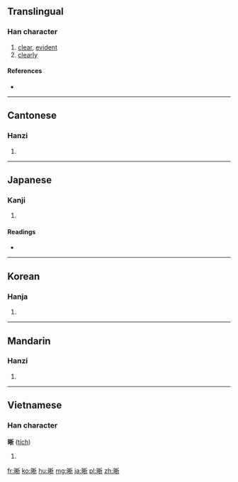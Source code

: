 {{also|晢}}
==Translingual==

===Han character===
{{Han char|rn=72|rad=日|as=08|sn=12|four=6202<sub>1</sub>|canj=日木竹中 (ADHL)|ids=⿰[[日]][[析]]}}

# [[clear]], [[evident]]
# [[clearly]]

====References====
* {{Han ref|kx=0496.330|dkj=13990|dj=0863.060|hdz=21517.080|uh=6670|ud=26224|bh=B4B7|bd=46263}}

----

==Cantonese==

===Hanzi===
{{yue-hanzi|jyut=sik1|y=sik1}}

# {{defn|lang=yue|sort=日08}}

----

==Japanese==

===Kanji===
{{ja-kanji|grade=|rs=日08}}

# {{defn|lang=ja|sort=日08}}

====Readings====
* {{ja-readings|on=[[せき]] (seki), [[しゃく]] (shaku)|kun=[[あきらか]] (akiraka)}}

----

==Korean==

===Hanja===
{{ko-hanja|hangeul=석|eumhun=|rv=seok|mr=sŏk|y=sek}}

# {{defn|lang=ko|sort=日08}}

----

==Mandarin==

===Hanzi===
{{cmn-hanzi|pin=[[xī]] ([[xi1]])|wg=hsi<sup>1</sup>}}

# {{defn|lang=cmn|sort=日08}}

----

==Vietnamese==

===Han character===
'''晰''' ([[tích]])

# {{defn|lang=vi}}

[[fr:晰]]
[[ko:晰]]
[[hu:晰]]
[[mg:晰]]
[[ja:晰]]
[[pl:晰]]
[[zh:晰]]